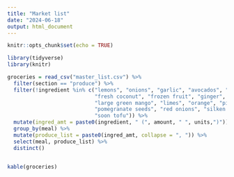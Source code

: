 ```yaml
---
title: "Market list"
date: "2024-06-18"
output: html_document
---
```


```r
knitr::opts_chunk$set(echo = TRUE)
```

```r
library(tidyverse)
library(knitr)

groceries = read_csv("master_list.csv") %>% 
  filter(section == "produce") %>% 
  filter(!ingredient %in% c("lemons", "onions", "garlic", "avocados", "bananas", 
                            "fresh coconut", "frozen fruit", "ginger", "grapefruit", 
                            "large green mango", "limes", "orange", "pine nuts",
                            "pomegranate seeds", "red onions", "silken tofu", "firm tofu", 
                            "soon tofu")) %>% 
  mutate(ingred_amt = paste0(ingredient, " (", amount, " ", units,")")) %>% 
  group_by(meal) %>% 
  mutate(produce_list = paste0(ingred_amt, collapse = ", ")) %>% 
  select(meal, produce_list) %>% 
  distinct()
  
```

```r
kable(groceries)
```
